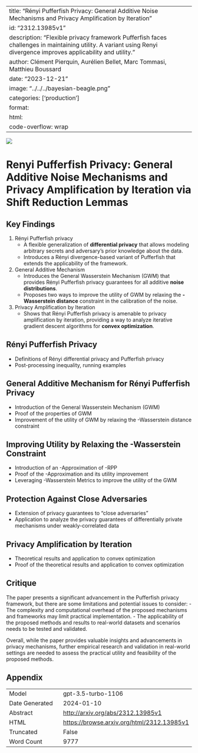 
---
title: "Rényi Pufferfish Privacy: General Additive Noise Mechanisms and Privacy Amplification by Iteration"
id: "2312.13985v1"
description: "Flexible privacy framework Pufferfish faces challenges in maintaining utility. A variant using Renyi divergence improves applicability and utility."
author: Clément Pierquin, Aurélien Bellet, Marc Tommasi, Matthieu Boussard
date: "2023-12-21"
image: "../../../bayesian-beagle.png"
categories: ['production']
format:
  html:
    code-overflow: wrap
---

![](None)

# Renyi Pufferfish Privacy: General Additive Noise Mechanisms and Privacy Amplification by Iteration via Shift Reduction Lemmas

## Key Findings
1. Rényi Pufferfish privacy
   - A flexible generalization of **differential privacy** that allows modeling arbitrary secrets and adversary’s prior knowledge about the data.
   - Introduces a Rényi divergence-based variant of Pufferfish that extends the applicability of the framework.
2. General Additive Mechanism
   - Introduces the General Wasserstein Mechanism (GWM) that provides Rényi Pufferfish privacy guarantees for all additive **noise distributions**.
   - Proposes two ways to improve the utility of GWM by relaxing the **-Wasserstein distance** constraint in the calibration of the noise.
3. Privacy Amplification by Iteration
   - Shows that Rényi Pufferfish privacy is amenable to privacy amplification by iteration, providing a way to analyze iterative gradient descent algorithms for **convex optimization**.

## Rényi Pufferfish Privacy
- Definitions of Rényi differential privacy and Pufferfish privacy
- Post-processing inequality, running examples

## General Additive Mechanism for Rényi Pufferfish Privacy
- Introduction of the General Wasserstein Mechanism (GWM)
- Proof of the properties of GWM
- Improvement of the utility of GWM by relaxing the -Wasserstein distance constraint

## Improving Utility by Relaxing the -Wasserstein Constraint
- Introduction of an -Approximation of -RPP
- Proof of the -Approximation and its utility improvement
- Leveraging -Wasserstein Metrics to improve the utility of the GWM

## Protection Against Close Adversaries
- Extension of privacy guarantees to "close adversaries"
- Application to analyze the privacy guarantees of differentially private mechanisms under weakly-correlated data

## Privacy Amplification by Iteration
- Theoretical results and application to convex optimization
- Proof of the theoretical results and application to convex optimization

## Critique
The paper presents a significant advancement in the Pufferfish privacy framework, but there are some limitations and potential issues to consider:
- The complexity and computational overhead of the proposed mechanisms and frameworks may limit practical implementation.
- The applicability of the proposed methods and results to real-world datasets and scenarios needs to be tested and validated.

Overall, while the paper provides valuable insights and advancements in privacy mechanisms, further empirical research and validation in real-world settings are needed to assess the practical utility and feasibility of the proposed methods.

## Appendix

|          |          |
|----------|----------|
| Model     | gpt-3.5-turbo-1106       |
| Date Generated     | 2024-01-10       |
| Abstract | [http://arxiv.org/abs/2312.13985v1](http://arxiv.org/abs/2312.13985v1)        |
| HTML     | [https://browse.arxiv.org/html/2312.13985v1](https://browse.arxiv.org/html/2312.13985v1)       |
| Truncated       | False       |
| Word Count       | 9777       |